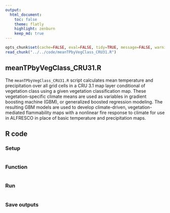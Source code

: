 ```yaml
---
output:
  html_document:
    toc: false
    theme: flatly
    highlight: zenburn
    keep_md: true
---
```


```r
opts_chunk$set(cache=FALSE, eval=FALSE, tidy=TRUE, message=FALSE, warning=FALSE)
read_chunk("../../code/meanTPbyVegClass_CRU31.R")
```

##
##
## meanTPbyVegClass_CRU31.R

The `meanTPbyVegClass_CRU31.R` script calculates mean temperature and precipitation over all grid cells in a CRU 3.1 map layer conditional of vegetation class using a given vegetation classification map.
These vegetation-specific climate means are used as variables in gradient boosting machine (GBM), or generalized boosted regression modeling.
The resulting GBM models are used to develop climate-driven, vegetation-mediated flammability maps with a nonlinear fire response to climate for use in ALFRESCO in place of basic temperature and precipitation maps.

## R code

### Setup

```r
```

### Function

```r
```

### Run

```r
```

### Save outputs

```r
```
